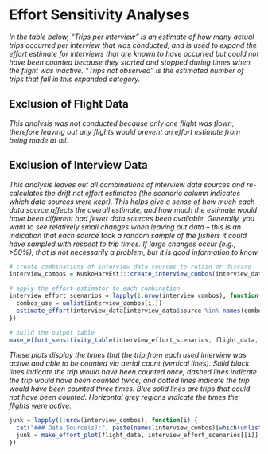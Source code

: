 
# Effort Sensitivity Analyses {-}

::: {.small data-latex=""}
_In the table below, "Trips per interview" is an estimate of how many actual trips occurred per interview that was conducted, and is used to expand the effort estimate for interviews that are known to have occurred but could not have been counted because they started and stopped during times when the flight was inactive. "Trips not observed" is the estimated number of trips that fall in this expanded category._
:::

## Exclusion of Flight Data {-}

::: {.small data-latex=""}
_This analysis was not conducted because only one flight was flown, therefore leaving out any flights would prevent an effort estimate from being made at all._
:::

## Exclusion of Interview Data {-}

:::{.small data-latex=""}
_This analysis leaves out all combinations of interview data sources and re-calculates the drift net effort estimates (the scenario column indicates which data sources were kept). This helps give a sense of how much each data source affects the overall estimate, and how much the estimate would have been different had fewer data sources been available. Generally, you want to see relatively small changes when leaving out data -- this is an indication that each source took a random sample of the fishers it could have sampled with respect to trip times. If large changes occur (e.g., >50%), that is not necessarily a problem, but it is good information to know._
:::

```r
# create combinations of interview data sources to retain or discard
interview_combos = KuskoHarvEst:::create_interview_combos(interview_data)

# apply the effort estimator to each combination
interview_effort_scenarios = lapply(1:nrow(interview_combos), function(i) {
  combos_use = unlist(interview_combos[i,])
  estimate_effort(interview_data[interview_data$source %in% names(combos_use)[which(combos_use)],], flight_data, gear = "drift", method = "dbl_exp")
})

# build the output table
make_effort_sensitivity_table(interview_effort_scenarios, flight_data, interview_combos)
```

\clearpage

::: {.small data-latex=""}
_These plots display the times that the trip from each used interview was active and able to be counted via aerial count (vertical lines). Solid black lines indicate the trip would have been counted once, dashed lines indicate the trip would have been counted twice, and dotted lines indicate the trip would have been counted three times. Blue solid lines are trips that could not have been counted. Horizontal grey regions indicate the times the flights were active._
:::

```r
junk = lapply(1:nrow(interview_combos), function(i) {
  cat("### Data Source(s):", paste(names(interview_combos)[which(unlist(interview_combos[i,]))], collapse = " & "), "{-}")
  junk = make_effort_plot(flight_data, interview_effort_scenarios[[i]], FALSE)
})
```

\clearpage

